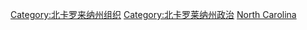 {{Commons category|Government of North Carolina}}
[[Category:北卡罗来纳州组织|Category:北卡罗来纳州组织]]
[[Category:北卡罗莱纳州政治|Category:北卡罗莱纳州政治]]
[[Category:美國州政府|North Carolina]]